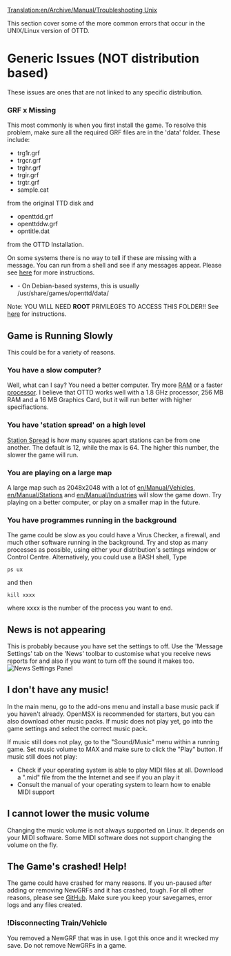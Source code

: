[[Translation:en/Archive/Manual/Troubleshooting Unix]]

This section cover some of the more common errors that occur in the UNIX/Linux version of OTTD.

=Generic Issues (NOT distribution based)=
These issues are ones that are not linked to any specific distribution.

===GRF x Missing===
This most commonly is when you first install the game. To resolve this problem, make sure all the required GRF files are in the 'data' folder. 
These include:
* trg1r.grf
* trgcr.grf
* trghr.grf
* trgir.grf
* trgtr.grf
* sample.cat
from the original TTD disk and
* openttdd.grf
* openttddw.grf
* opntitle.dat
from the OTTD Installation.

On some systems there is no way to tell if these are missing with a message. You can run from a shell and see if any messages appear. Please see [[en/Archive/Community/OpenTTD GRF missing error Verbose|here]] for more instructions.

* - On Debian-based systems, this is usually /usr/share/games/openttd/data/
Note: YOU WILL NEED '''ROOT''' PRIVILEGES TO ACCESS THIS FOLDER!! See [[en/Archive/Manual/Copying GRF to data folder|here]] for instructions.

==Game is Running Slowly==
This could be for a variety of reasons.
===You have a slow computer?===
Well, what can I say? You need a better computer. Try more [http://en.wikipedia.org/wiki/Random-access_memory RAM] or a faster [http://en.wikipedia.org/wiki/Processor processor]. I believe that OTTD works well with a 1.8&nbsp;GHz processor, 256&nbsp;MB RAM and a 16&nbsp;MB Graphics Card, but it will run better with higher specifiactions.

===You have 'station spread' on a high level===
[[en/Archive/Manual/Settings/Change station spread|Station Spread]] is how many squares apart stations can be from one another. The default is 12, while the max is 64. The higher this number, the slower the game will run.

===You are playing on a large map===
A large map such as 2048x2048 with a lot of [[en/Manual/Vehicles]], [[en/Manual/Stations]] and [[en/Manual/Industries]] will slow the game down. Try playing on a better computer, or play on a smaller map in the future.

===You have programmes running in the background===
The game could be slow as you could have a Virus Checker, a firewall, and much other software running in the background. Try and stop as many processes as possible, using either your distribution's settings window or Control Centre. Alternatively, you could use a BASH shell, Type 
 ps ux
and then
 kill xxxx
where xxxx is the number of the process you want to end.

==News is not appearing==
This is probably because you have set the settings to off. Use the 'Message Settings' tab on the 'News' toolbar to customise what you receive news reports for and also if you want to turn off the sound it makes too. [[File:en/Archive/Manual/Newssettings.png|frame|News Settings Panel]]

==I don't have any music!==
In the main menu, go to the add-ons menu and install a base music pack if you haven't already. OpenMSX is recommended for starters, but you can also download other music packs. If music does not play yet, go into the game settings and select the correct music pack.

If music still does not play, go to the "Sound/Music" menu within a running game. Set music volume to MAX and make sure to click the "Play" button. If music still does not play:

* Check if your operating system is able to play MIDI files at all. Download a ".mid" file from the the Internet and see if you an play it
* Consult the manual of your operating system to learn how to enable MIDI support

==I cannot lower the music volume==
Changing the music volume is not always supported on Linux. It depends on your MIDI software. Some MIDI software does not support changing the volume on the fly.

==The Game's crashed! Help!==
The game could have crashed for many reasons. If you un-paused after adding or removing NewGRFs and it has crashed, tough. For all other reasons, please see [https://github.com/OpenTTD/OpenTTD/issues GitHub]. Make sure you keep your savegames, error logs and any files created.
===!Disconnecting Train/Vehicle===
You removed a NewGRF that was in use. I got this once and it wrecked my save. Do not remove NewGRFs in a game.